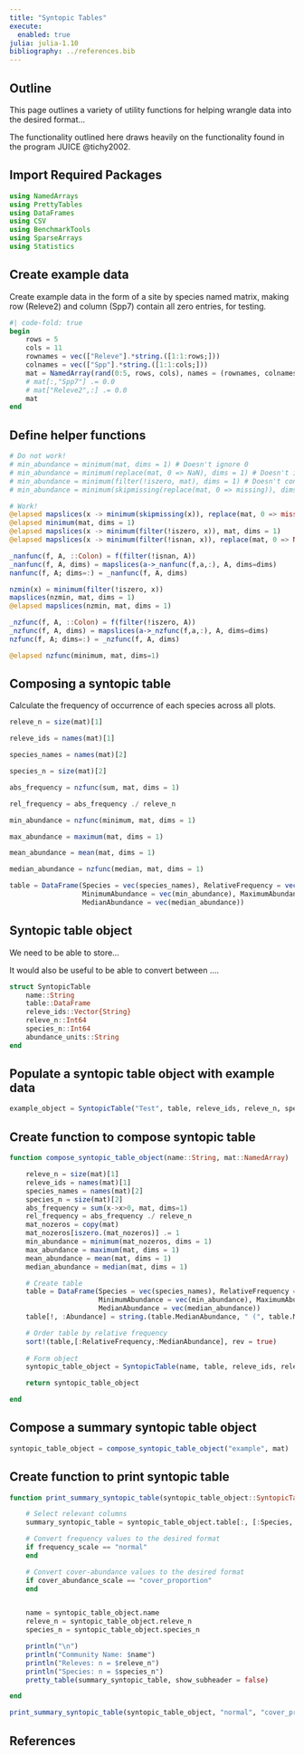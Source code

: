 ```yaml
---
title: "Syntopic Tables"
execute: 
  enabled: true
julia: julia-1.10
bibliography: ../references.bib
---
```


## Outline

This page outlines a variety of utility functions for helping wrangle data into the desired format...

The functionality outlined here draws heavily on the functionality found in the program JUICE @tichy2002.

## Import Required Packages

```julia
using NamedArrays
using PrettyTables
using DataFrames
using CSV
using BenchmarkTools
using SparseArrays
using Statistics
```

## Create example data

Create example data in the form of a site by species named matrix, making row (Releve2) and column (Spp7) contain all zero entries, for testing.

```julia
#| code-fold: true
begin
    rows = 5
    cols = 11
	rownames = vec(["Releve"].*string.([1:1:rows;]))
    colnames = vec(["Spp"].*string.([1:1:cols;]))
	mat = NamedArray(rand(0:5, rows, cols), names = (rownames, colnames), dimnames = ("Releve", "Species"))
	# mat[:,"Spp7"] .= 0.0
	# mat["Releve2",:] .= 0.0
	mat
end
```

## Define helper functions

```julia

# Do not work!
# min_abundance = minimum(mat, dims = 1) # Doesn't ignore 0
# min_abundance = minimum(replace(mat, 0 => NaN), dims = 1) # Doesn't ignore NaN
# min_abundance = minimum(filter(!iszero, mat), dims = 1) # Doesn't consider dimensions
# min_abundance = minimum(skipmissing(replace(mat, 0 => missing)), dims = 1) # Doesn't accept dims when using skipmissing

# Work!
@elapsed mapslices(x -> minimum(skipmissing(x)), replace(mat, 0 => missing), dims = 1)
@elapsed minimum(mat, dims = 1)
@elapsed mapslices(x -> minimum(filter(!iszero, x)), mat, dims = 1)
@elapsed mapslices(x -> minimum(filter(!isnan, x)), replace(mat, 0 => NaN), dims = 1)

_nanfunc(f, A, ::Colon) = f(filter(!isnan, A))
_nanfunc(f, A, dims) = mapslices(a->_nanfunc(f,a,:), A, dims=dims)
nanfunc(f, A; dims=:) = _nanfunc(f, A, dims)

nzmin(x) = minimum(filter(!iszero, x))
mapslices(nzmin, mat, dims = 1)
@elapsed mapslices(nzmin, mat, dims = 1)

_nzfunc(f, A, ::Colon) = f(filter(!iszero, A))
_nzfunc(f, A, dims) = mapslices(a->_nzfunc(f,a,:), A, dims=dims)
nzfunc(f, A; dims=:) = _nzfunc(f, A, dims)

@elapsed nzfunc(minimum, mat, dims=1)

```

## Composing a syntopic table

Calculate the frequency of occurrence of each species across all plots.

```julia
releve_n = size(mat)[1]
```

```julia
releve_ids = names(mat)[1]
```

```julia
species_names = names(mat)[2]
```

```julia
species_n = size(mat)[2]
```

```julia
abs_frequency = nzfunc(sum, mat, dims = 1)
```

```julia
rel_frequency = abs_frequency ./ releve_n
```

```julia
min_abundance = nzfunc(minimum, mat, dims = 1)
```

```julia
max_abundance = maximum(mat, dims = 1)
```

```julia
mean_abundance = mean(mat, dims = 1)
```

```julia
median_abundance = nzfunc(median, mat, dims = 1)
```

```julia
table = DataFrame(Species = vec(species_names), RelativeFrequency = vec(rel_frequency), AbsoluteFrequency = vec(abs_frequency),
                  MinimumAbundance = vec(min_abundance), MaximumAbundance = vec(max_abundance), MeanAbundance = vec(mean_abundance),
                  MedianAbundance = vec(median_abundance))
```

## Syntopic table object

We need to be able to store...

It would also be useful to be able to convert between ....

```julia
struct SyntopicTable
    name::String
    table::DataFrame
    releve_ids::Vector{String}
    releve_n::Int64
    species_n::Int64
    abundance_units::String
end
```

## Populate a syntopic table object with example data

```julia
example_object = SyntopicTable("Test", table, releve_ids, releve_n, species_n, "cover_proportion")
```

## Create function to compose syntopic table

```julia
function compose_syntopic_table_object(name::String, mat::NamedArray)

    releve_n = size(mat)[1]
    releve_ids = names(mat)[1]
    species_names = names(mat)[2]
    species_n = size(mat)[2]
    abs_frequency = sum(x->x>0, mat, dims=1)
    rel_frequency = abs_frequency ./ releve_n
    mat_nozeros = copy(mat)
    mat_nozeros[iszero.(mat_nozeros)] .= 1
    min_abundance = minimum(mat_nozeros, dims = 1)
    max_abundance = maximum(mat, dims = 1)
    mean_abundance = mean(mat, dims = 1)
    median_abundance = median(mat, dims = 1)

    # Create table
    table = DataFrame(Species = vec(species_names), RelativeFrequency = vec(rel_frequency), AbsoluteFrequency = vec(abs_frequency),
                      MinimumAbundance = vec(min_abundance), MaximumAbundance = vec(max_abundance), MeanAbundance = vec(mean_abundance),
                      MedianAbundance = vec(median_abundance))
    table[!, :Abundance] = string.(table.MedianAbundance, " (", table.MinimumAbundance, " - ", table.MaximumAbundance, ")")

    # Order table by relative frequency
    sort!(table,[:RelativeFrequency,:MedianAbundance], rev = true)
    
    # Form object
    syntopic_table_object = SyntopicTable(name, table, releve_ids, releve_n, species_n, "cover_proportion")

    return syntopic_table_object

end
```

## Compose a summary syntopic table object

```julia
syntopic_table_object = compose_syntopic_table_object("example", mat)
```

## Create function to print syntopic table

```julia
function print_summary_syntopic_table(syntopic_table_object::SyntopicTable, frequency_scale::String, cover_abundance_scale::String)

    # Select relevant columns
    summary_syntopic_table = syntopic_table_object.table[:, [:Species, :RelativeFrequency, :Abundance]]

    # Convert frequency values to the desired format
    if frequency_scale == "normal"
    end

    # Convert cover-abundance values to the desired format
    if cover_abundance_scale == "cover_proportion"
    end


    name = syntopic_table_object.name
    releve_n = syntopic_table_object.releve_n
    species_n = syntopic_table_object.species_n

    println("\n")
    println("Community Name: $name")
    println("Releves: n = $releve_n")
    println("Species: n = $species_n")
    pretty_table(summary_syntopic_table, show_subheader = false)

end
```

```julia
print_summary_syntopic_table(syntopic_table_object, "normal", "cover_proportion")
```


## References